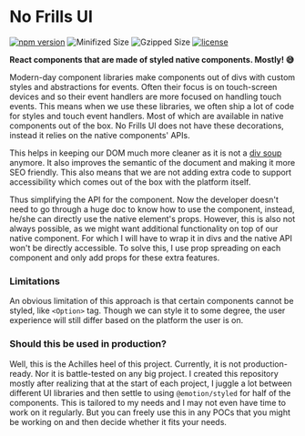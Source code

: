 
<Meta title="Get Started/Introduction" />

# No Frills UI

[![npm version](https://badge.fury.io/js/no-frills-ui.svg)](https://badge.fury.io/js/no-frills-ui)
![Minifized Size](https://badgen.net/bundlephobia/min/no-frills-ui)
![Gzipped Size](https://badgen.net/bundlephobia/minzip/no-frills-ui)
[![license](https://badgen.now.sh/badge/license/MIT)](./LICENSE)

**React components that are made of styled native components. Mostly! 😅**

Modern-day  component libraries make components out of divs with custom styles and abstractions for events.
Often their focus is on touch-screen devices and so their event handlers are more focused on handling touch events.
This means when we use these libraries, we often ship a lot of code for styles and touch event handlers. Most of
which are available in native components out of the box. No Frills UI does not have these decorations, instead it
relies on the native components' APIs.

This helps in keeping our DOM much more cleaner as it is not a [div soup](https://www.hackterms.com/div%20soup) anymore.
It also improves the semantic of the document and making it more SEO friendly. This also means that we are not adding extra 
code to support accessibility which comes out of the box with the platform itself.

Thus simplifying the API for the component. Now the developer doesn't need to go through a huge doc to know how to use
the component, instead, he/she can directly use the native element's props. However, this is also not always possible, as we
might want additional functionality on top of our native component. For which I will have to wrap it in divs and the native
API won't be directly accessible. To solve this, I use prop spreading on each component and only add props for these
extra features.

### Limitations

An obvious limitation of this approach is that certain components cannot be styled, like `<Option>` tag. Though we can
style it to some degree, the user experience will still differ based on the platform the user is on.

### Should this be used in production?

Well, this is the Achilles heel of this project. Currently, it is not production-ready. Nor it is battle-tested on any big
project. I created this repository mostly after realizing that at the start of each project, I juggle a lot between
different UI libraries and then settle to using `@emotion/styled` for half of the components. This is tailored to my needs
and I may not even have time to work on it regularly. But you can freely use this in any POCs that you might be working on
and then decide whether it fits your needs.
